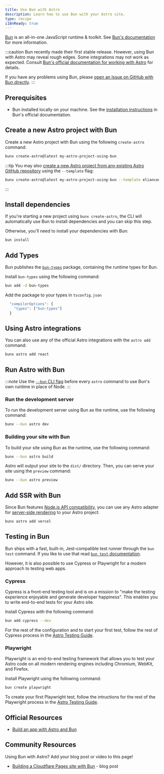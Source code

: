 ```yaml
---
title: Use Bun with Astro
description: Learn how to use Bun with your Astro site.
type: recipe
i18nReady: true
---
```


[Bun](https://bun.sh/) is an all-in-one JavaScript runtime & toolkit. See [Bun's documentation](https://bun.sh/docs) for more information.

:::caution
Bun recently made their first stable release. However, using Bun with Astro may reveal rough edges. Some integrations may not work as expected. Consult [Bun's official documentation for working with Astro](https://bun.sh/guides/ecosystem/astro) for details.

If you have any problems using Bun, please [open an Issue on GitHub with Bun directly](https://github.com/oven-sh/bun/issues/new/choose).
:::

## Prerequisites

- Bun installed locally on your machine. See the [installation instructions](https://bun.sh/docs/installation) in Bun's official documentation.

## Create a new Astro project with Bun

Create a new Astro project with Bun using the following `create-astro` command:

```bash
bunx create-astro@latest my-astro-project-using-bun
```

:::tip
You may also [create a new Astro project from any existing Astro GitHub repository](/en/install/auto/#starter-templates) using the `--template` flag:
```bash
bunx create-astro@latest my-astro-project-using-bun --template eliancodes/brutal
```
:::

## Install dependencies

If you're starting a new project using `bunx create-astro`, the CLI will automatically use Bun to install dependencies and you can skip this step.

Otherwise, you'll need to install your dependencies with Bun:

```bash
bun install
```

## Add Types

Bun publishes the [`bun-types`](https://www.npmjs.com/package/bun-types) package, containing the runtime types for Bun.

Install `bun-types` using the following command:

```sh
bun add -d bun-types
```

Add the package to your types in `tsconfig.json`

```ts title="tsconfig.json"
  "compilerOptions": {
    "types": ["bun-types"]
  }
```

## Using Astro integrations

You can also use any of the official Astro integrations with the `astro add` command:

```bash
bunx astro add react
```

## Run Astro with Bun

:::note
Use the [`--bun` CLI flag](https://bun.sh/docs/cli/bunx#shebangs) before every `astro` command to use Bun's own runtime in place of Node.
:::

### Run the development server

To run the development server using Bun as the runtime, use the following command:

```bash
bunx --bun astro dev
```

### Building your site with Bun

To build your site using Bun as the runtime, use the following command:

```bash
bunx --bun astro build
```

Astro will output your site to the `dist/` directory. Then, you can serve your site using the `preview` command:

```bash
bunx --bun astro preview
```

## Add SSR with Bun

Since Bun features [Node.js API compatibility](https://bun.sh/docs/runtime/nodejs-apis), you can use any Astro adapter for [server-side rendering](/en/guides/server-side-rendering/) to your Astro project:

```bash
bunx astro add vercel
```

## Testing in Bun

Bun ships with a fast, built-in, Jest-compatible test runner through the `bun test` command. If you like to use that read [`bun test` documentation](https://bun.sh/docs/cli/test).

However, it is also possible to use Cypress or Playwright for a modern approach to testing web apps.

### Cypress

Cypress is a front-end testing tool and is on a mission to "make the testing experience enjoyable and generate developer happiness". This enables you to write end-to-end tests for your Astro site.

Install Cypress with the following command:

```bash
bun add cypress --dev
```

For the rest of the configuration and to start your first test, follow the rest of Cypress process in the [Astro Testing Guide](/en/guides/testing/#configuration).

### Playwright

Playwright is an end-to-end testing framework that allows you to test your Astro code on all modern rendering engines including Chromium, WebKit, and Firefox.

Install Playwright using the following command:

```bash
bun create playwright
```

To create your first Playwright test, follow the intructions for the rest of the Playwright process in the [Astro Testing Guide](/en/guides/testing/#create-your-first-playwright-test).

## Official Resources

- [Build an app with Astro and Bun](https://bun.sh/guides/ecosystem/astro)

## Community Resources

Using Bun with Astro? Add your blog post or video to this page!

- [Building a Cloudflare Pages site with Bun](https://blog.otterlord.dev/posts/hello-from-bun/) - blog post
